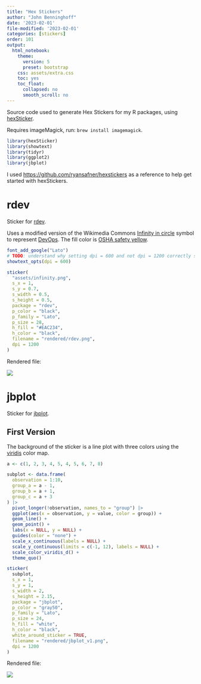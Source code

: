 ```yaml
---
title: "Hex Stickers"
author: "John Benninghoff"
date: '2023-02-01'
file-modified: '2023-02-01'
categories: [stickers]
order: 101
output:
  html_notebook:
    theme:
      version: 5
      preset: bootstrap
    css: assets/extra.css
    toc: yes
    toc_float:
      collapsed: no
      smooth_scroll: no
---
```


Source code used to generate Hex Stickers for my R packages, using [hexSticker](https://github.com/GuangchuangYu/hexSticker).

Requires imageMagick, run: `brew install imagemagick`.

```r
library(hexSticker)
library(showtext)
library(tidyr)
library(ggplot2)
library(jbplot)
```

I used <https://github.com/ryansafner/hexstickers> as a reference to help get started with
hexStickers.

# rdev

Sticker for [rdev](https://jabenninghoff.github.io/rdev/).

Uses a modified version of the Wikimedia Commons
[Infinity in circle](https://commons.wikimedia.org/wiki/File:Infinity_in_circle.svg) symbol to
represent [DevOps](https://en.wikipedia.org/wiki/DevOps_toolchain). The fill color is
[OSHA safety yellow](https://hextoral.com/hex-color/eac234/federal-std-595c/).

```r
font_add_google("Lato")
# TODO: understand why setting dpi = 600 and not dpi = 1200 correctly sizes the font
showtext_opts(dpi = 600)

sticker(
  "assets/infinity.png",
  s_x = 1,
  s_y = 0.7,
  s_width = 0.5,
  s_height = 0.5,
  package = "rdev",
  p_color = "black",
  p_family = "Lato",
  p_size = 28,
  h_fill = "#EAC234",
  h_color = "black",
  filename = "rendered/rdev.png",
  dpi = 1200
)
```

Rendered file:

![](rendered/rdev.png)

# jbplot

Sticker for [jbplot](https://jabenninghoff.github.io/jbplot/).

## First Version

The background of the sticker is a line plot with three colors using the
[viridis](https://sjmgarnier.github.io/viridis/) color map.

```r
a <- c(1, 2, 3, 4, 5, 4, 5, 6, 7, 8)

subplot <- data.frame(
  observation = 1:10,
  group_a = a - 1,
  group_b = a + 1,
  group_c = a + 3
) |>
  pivot_longer(!observation, names_to = "group") |>
  ggplot(aes(x = observation, y = value, color = group)) +
  geom_line() +
  geom_point() +
  labs(x = NULL, y = NULL) +
  guides(color = "none") +
  scale_x_continuous(labels = NULL) +
  scale_y_continuous(limits = c(-1, 12), labels = NULL) +
  scale_color_viridis_d() +
  theme_quo()

sticker(
  subplot,
  s_x = 1,
  s_y = 1,
  s_width = 2,
  s_height = 2.15,
  package = "jbplot",
  p_color = "gray50",
  p_family = "Lato",
  p_size = 24,
  h_fill = "white",
  h_color = "black",
  white_around_sticker = TRUE,
  filename = "rendered/jbplot_v1.png",
  dpi = 1200
)
```

Rendered file:

![](rendered/jbplot_v1.png)
